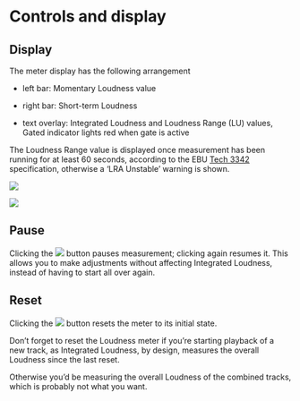 # Controls and display

## Display

The meter display has the following arrangement

* left bar: Momentary Loudness value

* right bar: Short-term Loudness

* text overlay: Integrated Loudness and
Loudness Range (LU) values, Gated indicator lights red when gate is active

The Loudness Range value is displayed once measurement has been running for at least 60 seconds,
according to the EBU [Tech 3342](https://tech.ebu.ch/publications/tech3342) specification,
otherwise a 'LRA Unstable' warning is shown.

![](https://media.githubusercontent.com/media/FLUX-SE/doc_images/main/Analyzer/Metering/LRAUnstable.png)

![](https://media.githubusercontent.com/media/FLUX-SE/doc_images/main/Analyzer/Metering/LRAStable.png)

## Pause

Clicking the ![](https://media.githubusercontent.com/media/FLUX-SE/doc_images/main/Analyzer/Generic/Pause.png) button pauses measurement; clicking again resumes it. 
This allows you to make adjustments without affecting Integrated Loudness, instead of having to start all over again.

## Reset

Clicking the ![](https://media.githubusercontent.com/media/FLUX-SE/doc_images/main/Analyzer/Generic/Refresh.png) button resets the meter to its initial state.

:::{.callout-note}
Don't forget to reset the Loudness meter if you're starting playback of a new track, as Integrated Loudness, by design, measures the overall Loudness since the last reset.

Otherwise you'd be measuring the overall Loudness of the combined tracks, which is probably not what you want.
:::